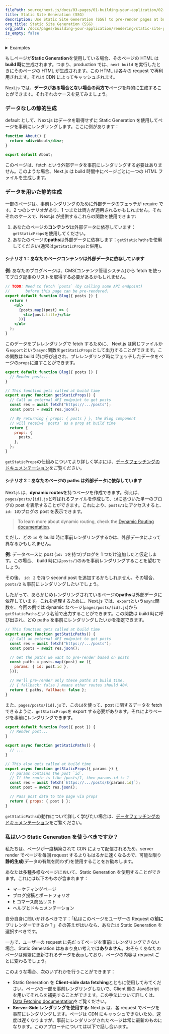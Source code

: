 ```yaml
---
filePath: source/next.js/docs/03-pages/01-building-your-application/02-rendering/02-static-site-generation.mdx
title: Static Site Generation (SSG)
description: Use Static Site Generation (SSG) to pre-render pages at build time.
org_title: Static Site Generation (SSG)
org_path: /docs/pages/building-your-application/rendering/static-site-generation
is_empty: false
---
```


<details>
  <summary>Examples</summary>

- [WordPress Example](https://github.com/vercel/next.js/tree/canary/examples/cms-wordpress)([Demo](https://next-blog-wordpress.vercel.app))
- [markdown ファイルを使用したブログスターター](https://github.com/vercel/next.js/tree/canary/examples/blog-starter) ([デモ](https://next-blog-starter.vercel.app/))
- [DatoCMS Example](https://github.com/vercel/next.js/tree/canary/examples/cms-datocms) ([Demo](https://next-blog-datocms.vercel.app/))
- [TakeShape Example](https://github.com/vercel/next.js/tree/canary/examples/cms-takeshape) ([Demo](https://next-blog-takeshape.vercel.app/))
- [Sanity Example](https://github.com/vercel/next.js/tree/canary/examples/cms-sanity) ([Demo](https://next-blog-sanity.vercel.app/))
- [Prismic Example](https://github.com/vercel/next.js/tree/canary/examples/cms-prismic) ([Demo](https://next-blog-prismic.vercel.app/))
- [Contentful Example](https://github.com/vercel/next.js/tree/canary/examples/cms-contentful) ([Demo](https://next-blog-contentful.vercel.app/))
- [Strapi Example](https://github.com/vercel/next.js/tree/canary/examples/cms-strapi) ([Demo](https://next-blog-strapi.vercel.app/))
- [Prepr Example](https://github.com/vercel/next.js/tree/canary/examples/cms-prepr) ([Demo](https://next-blog-prepr.vercel.app/))
- [Agility CMS Example](https://github.com/vercel/next.js/tree/canary/examples/cms-agilitycms) ([Demo](https://next-blog-agilitycms.vercel.app/))
- [Cosmic Example](https://github.com/vercel/next.js/tree/canary/examples/cms-cosmic) ([Demo](https://next-blog-cosmic.vercel.app/))
- [ButterCMS Example](https://github.com/vercel/next.js/tree/canary/examples/cms-buttercms) ([Demo](https://next-blog-buttercms.vercel.app/))
- [Storyblok Example](https://github.com/vercel/next.js/tree/canary/examples/cms-storyblok) ([Demo](https://next-blog-storyblok.vercel.app/))
- [GraphCMS Example](https://github.com/vercel/next.js/tree/canary/examples/cms-graphcms) ([Demo](https://next-blog-graphcms.vercel.app/))
- [Kontent Example](https://github.com/vercel/next.js/tree/canary/examples/cms-kontent-ai) ([Demo](https://next-blog-kontent.vercel.app/))
- [Builder.io Example](https://github.com/vercel/next.js/tree/canary/examples/cms-builder-io) ([Demo](https://cms-builder-io.vercel.app/))
- [[TinaCMS Example](https://github.com/vercel/next.js/tree/canary/examples/cms-tina) ([Demo](https://cms-tina-example.vercel.app/))]
- [Static Tweet (Demo)](https://static-tweet.vercel.app/)
- [Enterspeed Example](https://github.com/vercel/next.js/tree/canary/examples/cms-enterspeed) ([Demo](https://next-blog-demo.enterspeed.com/))

</details>

もしページが**Static Generation**を使用している場合、そのページの HTML は**build 時**に生成されます。つまり、production では、`next build` を実行したときにそのページの HTML が生成されます。この HTML は各々の request で再利用されます。それは CDN によってキャッシュされます。

Next.js では、**データがある場合とない場合の両方で**ページを静的に生成することができます。それぞれのケースを見てみましょう。

### データなしの静的生成

default として、Next.js はデータを取得せずに Static Generation を使用してページを事前にレンダリングします。ここに例があります：

```jsx
function About() {
  return <div>About</div>;
}

export default About;
```

このページは、fetch という外部データを事前にレンダリングする必要はありません。このような場合、Next.js は build 時間中にページごとに一つの HTML ファイルを生成します。

### データを用いた静的生成

一部のページは、事前レンダリングのために外部データのフェッチが require です。2 つのシナリオがあり、1 つまたは両方が適用されるかもしれません。それぞれのケースで、Next.js が提供するこれらの関数を使用できます:

1. あなたのページの**コンテンツ**は外部データに依存しています：`getStaticProps`を使用してください。
2. あなたのページの**paths**は外部データに依存します：`getStaticPaths`を使用してください(通常は`getStaticProps`と併用)。

#### シナリオ 1：あなたのページコンテンツは外部データに依存しています

**例**: あなたのブログページは、CMS(コンテンツ管理システム)から fetch を使ってブログ記事のリストを取得する必要があるかもしれません。

```jsx
// TODO: Need to fetch `posts` (by calling some API endpoint)
//       before this page can be pre-rendered.
export default function Blog({ posts }) {
  return (
    <ul>
      {posts.map((post) => (
        <li>{post.title}</li>
      ))}
    </ul>
  );
}
```

このデータをプレレンダリングで fetch するために、 Next.js は同じファイルから`export`という`async`関数を`getStaticProps`として出力することができます。この関数は build 時に呼び出され、プレレンダリング時にフェッチしたデータをページの`props`に渡すことができます。

```jsx
export default function Blog({ posts }) {
  // Render posts...
}

// This function gets called at build time
export async function getStaticProps() {
  // Call an external API endpoint to get posts
  const res = await fetch("https://.../posts");
  const posts = await res.json();

  // By returning { props: { posts } }, the Blog component
  // will receive `posts` as a prop at build time
  return {
    props: {
      posts,
    },
  };
}
```

`getStaticProps`の仕組みについてより詳しく学ぶには、[データフェッチングのドキュメンテーション](/ja/javascript/next.js/v14/03-pages/01-building-your-application/03-data-fetching/01-get-static-props)をご覧ください。

#### シナリオ 2：あなたのページの paths は外部データに依存しています

Next.js は、**dynamic routes**を持つページを作成できます。例えば、`pages/posts/[id].js`と呼ばれるファイルを作成して、`id`に基づいた単一のブログの post を表示することができます。これにより、`posts/1`にアクセスすると、`id: 1`のブログの post を表示できます。

> To learn more about dynamic routing, check the [Dynamic Routing documentation](/docs/pages/building-your-application/routing/dynamic-routes).

ただし、どの `id` を build 時に事前レンダリングするかは、外部データによって異なるかもしれません。

**例**: データベースに post (`id: 1`を持つ)ブログを 1 つだけ追加したと仮定します。この場合、 build 時には`posts/1`のみを事前レンダリングすることを望むでしょう。

その後、 `id: 2` を持つ second post を追加するかもしれません。その場合、 `posts/2` も事前にレンダリングしたいでしょう。

したがって、あらかじめレンダリングされているページの**paths**は外部データに依存しています。これを処理するために、Next.js では、`export`という`async`関数を、今回の例では dynamic なページ(`pages/posts/[id].js`)から`getStaticPaths`という名前で出力することができます。この関数は build 時に呼び出され、どの paths を事前にレンダリングしたいかを指定できます。

```jsx
// This function gets called at build time
export async function getStaticPaths() {
  // Call an external API endpoint to get posts
  const res = await fetch("https://.../posts");
  const posts = await res.json();

  // Get the paths we want to pre-render based on posts
  const paths = posts.map((post) => ({
    params: { id: post.id },
  }));

  // We'll pre-render only these paths at build time.
  // { fallback: false } means other routes should 404.
  return { paths, fallback: false };
}
```

また、`pages/posts/[id].js`で、この`id`を使って、post に関するデータを fetch できるように、`getStaticProps`を export する必要があります。それによりページを事前にレンダリングできます。

```jsx
export default function Post({ post }) {
  // Render post...
}

export async function getStaticPaths() {
  // ...
}

// This also gets called at build time
export async function getStaticProps({ params }) {
  // params contains the post `id`.
  // If the route is like /posts/1, then params.id is 1
  const res = await fetch(`https://.../posts/${params.id}`);
  const post = await res.json();

  // Pass post data to the page via props
  return { props: { post } };
}
```

`getStaticPaths`の動作について詳しく学びたい場合は、[データフェッチングのドキュメンテーション](/ja/javascript/next.js/v14/03-pages/01-building-your-application/03-data-fetching/02-get-static-paths)をご覧ください。

### 私はいつ Static Generation を使うべきですか？

私たちは、ページが一度構築されて CDN によって配信されるため、server render でページを毎回 request するよりもはるかに速くなるので、可能な限り**静的生成**(データの有無を問わず)を使用することをお勧めします。

あなたは多種多様なページにおいて、Static Generation を使用することができます。これには以下のものが含まれます：

- マーケティングページ
- ブログ投稿とポートフォリオ
- E コマース商品リスト
- ヘルプとドキュメンテーション

自分自身に問いかけるべきです：「私はこのページをユーザーの Request の**前に**プリレンダーできるか？」その答えがはいなら、あなたは Static Generation を選択すべきです。

一方で、ユーザーの request に先だってページを事前にレンダリングできない場合、Static Generation はあまり良い考えでは**ありません**。おそらくあなたのページは頻繁に更新されるデータを表示しており、ページの内容は request ごとに変わるでしょう。

このような場合、次のいずれかを行うことができます：

- Static Generation を **Client-side data fetching**とともに使用してみてください。ページの一部を事前レンダリングしないで、Client 側の JavaScript を用いてそれらを補完することができます。この手法について詳しくは、[Data Fetching documentation](/ja/javascript/next.js/v14/03-pages/01-building-your-application/03-data-fetching/05-client-side)をご覧ください。
- **Server-Side レンダリングを使用する:** Next.js は、各 request でページを事前にレンダリングします。ページは CDN にキャッシュできないため、速度は遅くなりますが、事前にレンダリングされたページは常に最新のものになります。このアプローチについては以下で話し合います。
